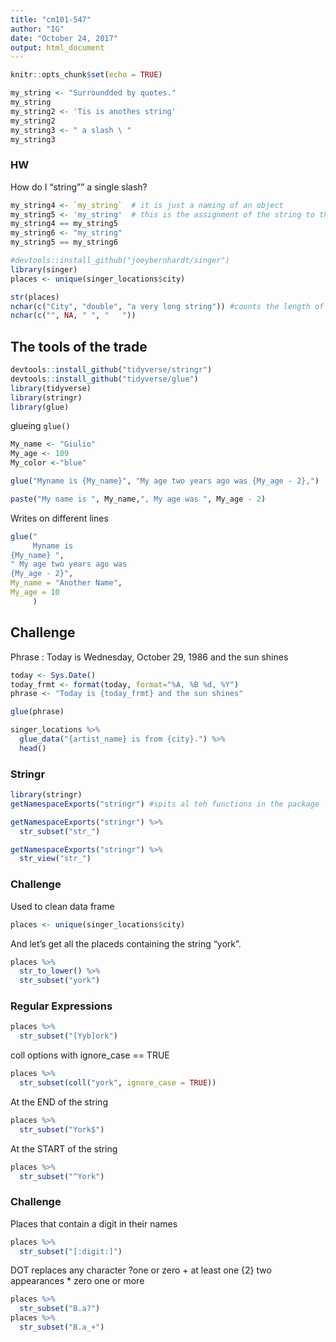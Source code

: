 ```yaml
---
title: "cm101-547"
author: "IG"
date: "October 24, 2017"
output: html_document
---
```


```r
knitr::opts_chunk$set(echo = TRUE)
```


```r
my_string <- "Surroundded by quotes."
my_string
my_string2 <- 'Tis is anothes string'
my_string2
my_string3 <- " a slash \ "
my_string3
```

### HW
How do I "string"" a single slash?

```r
my_string4 <- `my_string`  # it is just a naming of an object
my_string5 <- 'my_string'  # this is the assignment of the string to the object
my_string4 == my_string5
my_string6 <- "my_string"
my_string5 == my_string6


```
```r
#devtools::install_github("joeybernhardt/singer")
library(singer)
places <- unique(singer_locations$city)

str(places)
nchar(c("City", "double", "a very long string")) #counts the length of the strings
nchar(c("", NA, " ", "   "))

```

## The tools of the trade
```r
devtools::install_github("tidyverse/stringr")
devtools::install_github("tidyverse/glue")
library(tidyverse)
library(stringr)
library(glue)
```

glueing `glue()`

```r
My_name <- "Giulio"
My_age <- 109
My_color <-"blue"

glue("Myname is {My_name}", "My age two years ago was {My_age - 2},")
```
```r
paste("My name is ", My_name,", My age was ", My_age - 2)
```
Writes on different lines
```r
glue("
     Myname is 
{My_name} ", 
" My age two years ago was 
{My_age - 2}",
My_name = "Another Name",
My_age = 10
     )

```
## Challenge

Phrase : Today is Wednesday, October 29, 1986 and the sun shines
```r
today <- Sys.Date()
today_frmt <- format(today, format="%A, %B %d, %Y")
phrase <- "Today is {today_frmt} and the sun shines"

glue(phrase)
```
```r
singer_locations %>% 
  glue_data("{artist_name} is from {city}.") %>% 
  head()
```

### Stringr

```r
library(stringr)
getNamespaceExports("stringr") #spits al teh functions in the package
```

```r
getNamespaceExports("stringr") %>%
  str_subset("str_")

getNamespaceExports("stringr") %>%
  str_view("str_")
```
### Challenge
Used to clean data frame
```r
places <- unique(singer_locations$city)

```
And let's get all the placeds containing the string "york".
```r
places %>% 
  str_to_lower() %>% 
  str_subset("york")
```
### Regular Expressions
```r
places %>% 
  str_subset("[Yyb]ork")
```

coll options with ignore_case == TRUE
```r
places %>% 
  str_subset(coll("york", ignore_case = TRUE))
```
At the END of the string
```r
places %>% 
  str_subset("York$")
```
At the START of the string
```r
places %>% 
  str_subset("^York")
```
### Challenge

Places that contain a digit in their names
```r
places %>% 
  str_subset("[:digit:]")

```
DOT replaces any character
?one or zero
+ at least one
{2} two appearances
* zero one or more

```r
places %>% 
  str_subset("B.a?")
places %>% 
  str_subset("B.a_+")
```

